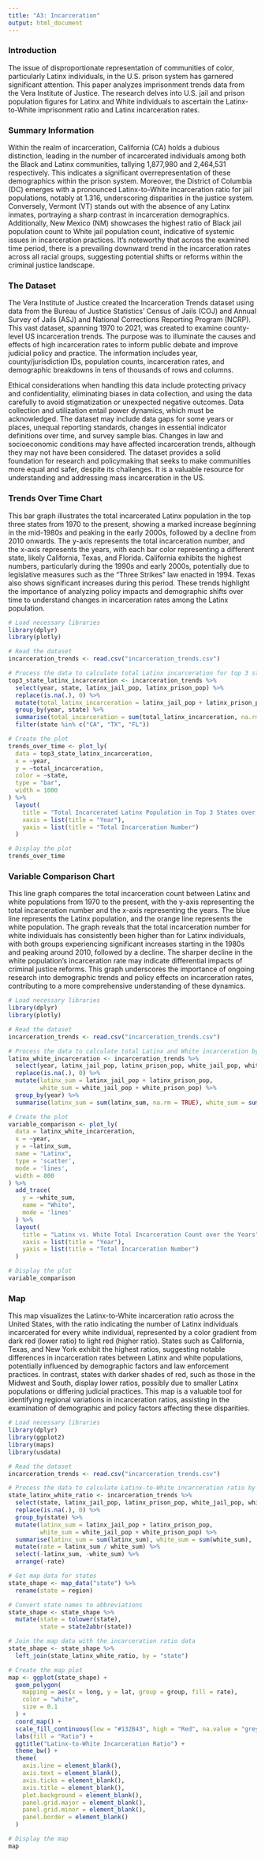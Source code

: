 ```yaml
---
title: "A3: Incarceration"
output: html_document
---
```


### Introduction

The issue of disproportionate representation of communities of color, particularly Latinx individuals, in the U.S. prison system has garnered significant attention. This paper analyzes imprisonment trends data from the Vera Institute of Justice. The research delves into U.S. jail and prison population figures for Latinx and White individuals to ascertain the Latinx-to-White imprisonment ratio and Latinx incarceration rates.

### Summary Information

Within the realm of incarceration, California (CA) holds a dubious distinction, leading in the number of incarcerated individuals among both the Black and Latinx communities, tallying 1,877,980 and 2,464,531 respectively. This indicates a significant overrepresentation of these demographics within the prison system. Moreover, the District of Columbia (DC) emerges with a pronounced Latinx-to-White incarceration ratio for jail populations, notably at 1.316, underscoring disparities in the justice system. Conversely, Vermont (VT) stands out with the absence of any Latinx inmates, portraying a sharp contrast in incarceration demographics. Additionally, New Mexico (NM) showcases the highest ratio of Black jail population count to White jail population count, indicative of systemic issues in incarceration practices. It's noteworthy that across the examined time period, there is a prevailing downward trend in the incarceration rates across all racial groups, suggesting potential shifts or reforms within the criminal justice landscape.

### The Dataset
The Vera Institute of Justice created the Incarceration Trends dataset using data from the Bureau of Justice Statistics' Census of Jails (COJ) and Annual Survey of Jails (ASJ) and National Corrections Reporting Program (NCRP). This vast dataset, spanning 1970 to 2021, was created to examine county-level US incarceration trends. The purpose was to illuminate the causes and effects of high incarceration rates to inform public debate and improve judicial policy and practice. The information includes year, county/jurisdiction IDs, population counts, incarceration rates, and demographic breakdowns in tens of thousands of rows and columns.

Ethical considerations when handling this data include protecting privacy and confidentiality, eliminating biases in data collection, and using the data carefully to avoid stigmatization or unexpected negative outcomes. Data collection and utilization entail power dynamics, which must be acknowledged. The dataset may include data gaps for some years or places, unequal reporting standards, changes in essential indicator definitions over time, and survey sample bias. Changes in law and socioeconomic conditions may have affected incarceration trends, although they may not have been considered. The dataset provides a solid foundation for research and policymaking that seeks to make communities more equal and safer, despite its challenges. It is a valuable resource for understanding and addressing mass incarceration in the US.



### Trends Over Time Chart

This bar graph illustrates the total incarcerated Latinx population in the top three states from 1970 to the present, showing a marked increase beginning in the mid-1980s and peaking in the early 2000s, followed by a decline from 2010 onwards. The y-axis represents the total incarceration number, and the x-axis represents the years, with each bar color representing a different state, likely California, Texas, and Florida. California exhibits the highest numbers, particularly during the 1990s and early 2000s, potentially due to legislative measures such as the "Three Strikes" law enacted in 1994. Texas also shows significant increases during this period. These trends highlight the importance of analyzing policy impacts and demographic shifts over time to understand changes in 
incarceration rates among the Latinx population.



```r
# Load necessary libraries
library(dplyr)
library(plotly)

# Read the dataset
incarceration_trends <- read.csv("incarceration_trends.csv")

# Process the data to calculate total Latinx incarceration for top 3 states
top3_state_latinx_incarceration <- incarceration_trends %>%
  select(year, state, latinx_jail_pop, latinx_prison_pop) %>%
  replace(is.na(.), 0) %>%
  mutate(total_latinx_incarceration = latinx_jail_pop + latinx_prison_pop) %>%
  group_by(year, state) %>%
  summarise(total_incarceration = sum(total_latinx_incarceration, na.rm = TRUE), .groups = 'drop') %>%
  filter(state %in% c("CA", "TX", "FL"))

# Create the plot
trends_over_time <- plot_ly(
  data = top3_state_latinx_incarceration,
  x = ~year,
  y = ~total_incarceration,
  color = ~state,
  type = "bar",
  width = 1000
) %>%
  layout(
    title = "Total Incarcerated Latinx Population in Top 3 States over the Years",
    xaxis = list(title = "Year"),
    yaxis = list(title = "Total Incarceration Number")
  )

# Display the plot
trends_over_time

```

### Variable Comparison Chart
This line graph compares the total incarceration count between Latinx and white populations from 1970 to the present, with the y-axis representing the total incarceration number and the x-axis representing the years. The blue line represents the Latinx population, and the orange line represents the white population. The graph reveals that the total incarceration number for white individuals has consistently been higher than for Latinx individuals, with both groups experiencing significant increases starting in the 1980s and peaking around 2010, followed by a decline. The sharper decline in the white population's incarceration rate may indicate differential impacts of criminal justice reforms. This graph underscores the importance of ongoing research into demographic trends and policy effects on incarceration rates, contributing to a more comprehensive understanding of these dynamics.
```r

# Load necessary libraries
library(dplyr)
library(plotly)

# Read the dataset
incarceration_trends <- read.csv("incarceration_trends.csv")

# Process the data to calculate total Latinx and White incarceration by year
latinx_white_incarceration <- incarceration_trends %>% 
  select(year, latinx_jail_pop, latinx_prison_pop, white_jail_pop, white_prison_pop) %>%
  replace(is.na(.), 0) %>% 
  mutate(latinx_sum = latinx_jail_pop + latinx_prison_pop, 
         white_sum = white_jail_pop + white_prison_pop) %>% 
  group_by(year) %>%
  summarise(latinx_sum = sum(latinx_sum, na.rm = TRUE), white_sum = sum(white_sum, na.rm = TRUE), .groups = 'drop')

# Create the plot
variable_comparison <- plot_ly(
  data = latinx_white_incarceration,
  x = ~year,
  y = ~latinx_sum,
  name = "Latinx",
  type = 'scatter', 
  mode = 'lines',
  width = 800
) %>%
  add_trace(
    y = ~white_sum,
    name = "White",
    mode = 'lines'
  ) %>% 
  layout(
    title = "Latinx vs. White Total Incarceration Count over the Years",
    xaxis = list(title = "Year"),
    yaxis = list(title = "Total Incarceration Number")
  )

# Display the plot
variable_comparison


```
### Map

This map visualizes the Latinx-to-White incarceration ratio across 
the United States, with the ratio indicating the number of Latinx 
individuals incarcerated for every white individual, represented by a
color gradient from dark red (lower ratio) to light red (higher 
ratio). States such as California, Texas, and New York exhibit the 
highest ratios, suggesting notable differences in incarceration rates
between Latinx and white populations, potentially influenced by 
demographic factors and law enforcement practices. In contrast, 
states with darker shades of red, such as those in the Midwest and 
South, display lower ratios, possibly due to smaller Latinx 
populations or differing judicial practices. This map is a valuable 
tool for identifying regional variations in incarceration ratios, 
assisting in the examination of demographic and policy factors 
affecting these disparities.
```r

# Load necessary libraries
library(dplyr)
library(ggplot2)
library(maps)
library(usdata)

# Read the dataset
incarceration_trends <- read.csv("incarceration_trends.csv")

# Process the data to calculate Latinx-to-White incarceration ratio by state
state_latinx_white_ratio <- incarceration_trends %>% 
  select(state, latinx_jail_pop, latinx_prison_pop, white_jail_pop, white_prison_pop) %>% 
  replace(is.na(.), 0) %>% 
  group_by(state) %>% 
  mutate(latinx_sum = latinx_jail_pop + latinx_prison_pop, 
         white_sum = white_jail_pop + white_prison_pop) %>% 
  summarise(latinx_sum = sum(latinx_sum), white_sum = sum(white_sum), .groups = 'drop') %>% 
  mutate(rate = latinx_sum / white_sum) %>% 
  select(-latinx_sum, -white_sum) %>% 
  arrange(-rate)

# Get map data for states
state_shape <- map_data("state") %>%
  rename(state = region)

# Convert state names to abbreviations
state_shape <- state_shape %>%
  mutate(state = tolower(state),
         state = state2abbr(state))

# Join the map data with the incarceration ratio data
state_shape <- state_shape %>%
  left_join(state_latinx_white_ratio, by = "state")

# Create the map plot
map <- ggplot(state_shape) +
  geom_polygon(
    mapping = aes(x = long, y = lat, group = group, fill = rate),
    color = "white",
    size = 0.1
  ) +
  coord_map() + 
  scale_fill_continuous(low = "#132B43", high = "Red", na.value = "grey50") +
  labs(fill = "Ratio") +
  ggtitle("Latinx-to-White Incarceration Ratio") +
  theme_bw() +
  theme(
    axis.line = element_blank(), 
    axis.text = element_blank(), 
    axis.ticks = element_blank(), 
    axis.title = element_blank(), 
    plot.background = element_blank(), 
    panel.grid.major = element_blank(),
    panel.grid.minor = element_blank(), 
    panel.border = element_blank() 
  )

# Display the map
map


```